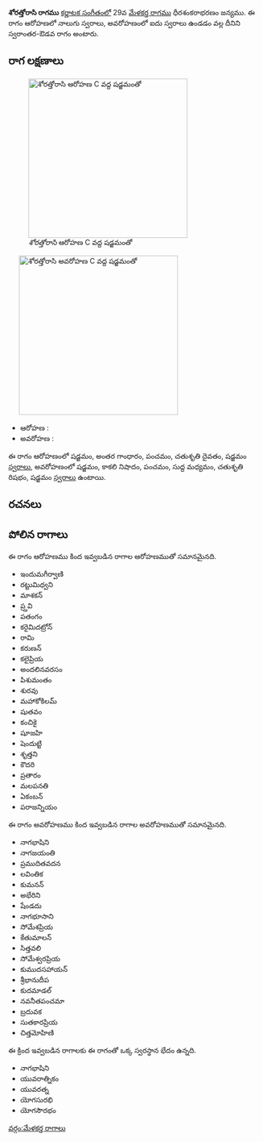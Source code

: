 {{Infobox ragam
	| name          	= శోరత్తోరాసి
	| synonym	    	= 
	| mela          	= 
	| chakra        	= 
	| janaka        	= 
	| type          	= స్వరాంతర-ఔడవ
	| arohanam      	= {{svaraC|S|G3|P|D2|S'}} 
	| avarohanam    	= {{svaraC|S'|N3|P|M1|R2|S}}
	| jeeva         	=
	| chhaya        	=
	| nyasa         	=
	| vishesha      	= 
	| equivalent  		= 
}}
{{కర్ణాటక సంగీత రాగాలు}}
'''శోరత్తోరాసి రాగము''' [[కర్ణాటక సంగీతం]]లో 29వ [[మేళకర్త రాగము]] ధీరశంకరాభరణం జన్యము.  ఈ రాగం ఆరోహణలో నాలుగు స్వరాలు, అవరోహణంలో ఐదు స్వరాలు ఉండడం వల్ల దీనిని స్వరాంతర-ఔడవ రాగం అంటారు.


==రాగ లక్షణాలు==
[[Image:shorattorasi_ar_kb2wiki.png|thumb|right|316px|''శోరత్తోరాసి'' ఆరోహణ C వద్ద షడ్జమంతో]]
	[[Image:shorattorasi_av_kb2wiki.png|thumb|right|316px|''శోరత్తోరాసి'' అవరోహణ C వద్ద షడ్జమంతో]]

* ఆరోహణ : {{svaraC|S|G3|P|D2|S'}} 
* అవరోహణ : {{svaraC|S'|N3|P|M1|R2|S}}

ఈ రాగం ఆరోహణంలో షడ్జమం, అంతర గాంధారం, పంచమం, చతుశృతి దైవతం, షడ్జమం [[స్వరాలు]], అవరోహణంలో షడ్జమం, కాకలి  నిషాదం, పంచమం, సుద్ద మధ్యమం, చతుశృతి రిషభం, షడ్జమం [[స్వరాలు]] ఉంటాయి.

==రచనలు==



==పోలిన రాగాలు==
ఈ రాగం ఆరోహణము కింద ఇవ్వబడిన రాగాల ఆరోహణముతో సమానమైనది.
* ఇందుమగీర్వాణి
* రట్టుమిధ్వని
* మాశకన్
* ప్ర్తవి
* పతంగం
* కరైమిదట్రోన్
* రామి
* కరుణన్
* కలైప్రియ
* అందలినవరసం
* పిశుమంతం
* శురవు
* మహాకోకిలమ్
* షుతవం
* కంచికై
* షూజహి
* షెందుట్టి
* శృత్తని
* కౌదరి
* ప్రతారం
* మలపనతి
* ఏకంబన్
* పరాజన్నియం

ఈ రాగం అవరోహణము కింద ఇవ్వబడిన రాగాల అవరోహణముతో సమానమైనది.
* నాగభాషిని
* నాగజయంతి
* ప్రముదితవదన
* లవింతిక
* కుమనన్
* అభేరిని
* షేండదు
* నాగభూసాని
* సోమేశప్రియ
* కేతుమాలన్
* సిత్తవలి
* సోమేశ్వరప్రియ
* కుముదసహాయన్
* శ్రీభానుదీప
* కుదమాడల్
* నవనీతపంచమా
* బ్రదువక
* సుతకారప్రియ
* చిత్తమోహిణి

ఈ క్రింద ఇవ్వబడిన రాగాలకు ఈ రాగంతో ఒక్క స్వరస్థాన భేదం ఉన్నది.
* నాగభాషిని
* యువరాత్నికం
* యువరత్న
* యోగసురభి
* యోగసౌరభం



[[వర్గం:మేళకర్త రాగాలు]]